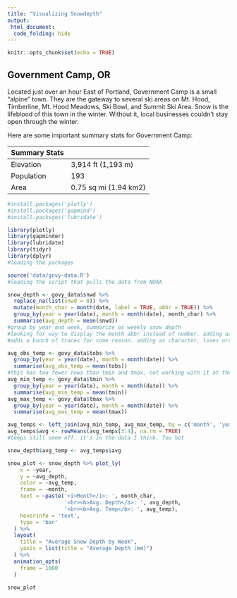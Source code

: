```yaml
---
title: "Visualizing Snowdepth"
output:
 html_document:
  code_folding: hide
---
```


```r
knitr::opts_chunk$set(echo = TRUE)
```

## Government Camp, OR

Located just over an hour East of Portland, Government Camp is a small "alpine" town. They are the gateway to several ski areas on Mt. Hood, Timberline, Mt. Hood Meadows, Ski Bowl, and Summit Ski Area. Snow is the lifeblood of this town in the winter. Without it, local businesses couldn't stay open through the winter. 

Here are some important summary stats for Government Camp:

| Summary Stats |  |
|----|----|
| Elevation | 3,914 ft (1,193 m) |
| Population | 193 |
| Area | 0.75 sq mi (1.94 km2) |

```r
#install.packages('plotly')
#install.packages('gapmind')
#install.packsges('lubridate')

library(plotly)
library(gapminder)
library(lubridate)
library(tidyr)
library(dplyr)
#loading the packages

source('data/govy-data.R')
#loading the script that pulls the data from NOAA

```
``` r

snow_depth <- govy_data$snwd %>%
  replace_na(list(snwd = 0)) %>%
  mutate(month_char = month(date, label = TRUE, abbr = TRUE)) %>%
  group_by(year = year(date), month = month(date), month_char) %>%
  summarise(avg_depth = mean(snwd))
#group by year and week, summarize as weekly snow depth
#looking for way to display the month abbr instead of number. adding as factor
#adds a bunch of traces for some reason. adding as character, loses order

avg_obs_temp <- govy_data$tobs %>%
  group_by(year = year(date), month = month(date)) %>%
  summarise(avg_obs_temp = mean(tobs))
#this has two fewer rows than tmin and tmax, not working with it at the moment
avg_min_temp <- govy_data$tmin %>%
  group_by(year = year(date), month = month(date)) %>%
  summarise(avg_min_temp = mean(tmin))
avg_max_temp <- govy_data$tmax %>%
  group_by(year = year(date), month = month(date)) %>%
  summarise(avg_max_temp = mean(tmax))

avg_temps <- left_join(avg_min_temp, avg_max_temp, by = c('month', 'year'))
avg_temps$avg <- rowMeans(avg_temps[3:4], na.rm = TRUE)
#temps still seem off. it's in the data I think. Too hot

snow_depth$avg_temp <- avg_temps$avg

snow_plot <- snow_depth %>% plot_ly(
    x = ~year, 
    y = ~avg_depth, 
    color = ~avg_temp, 
    frame = ~month, 
    text = ~paste('<i>Month</i>: ', month_char,
                  '<br><b>Avg. Depth</b>: ', avg_depth, 
                  '<br><b>Avg. Temp</b>: ', avg_temp),
    hoverinfo = 'text',
    type = 'bar'
  ) %>%
  layout(
    title = "Average Snow Depth by Week", 
    yaxis = list(title = "Average Depth (mm)")
  ) %>%
  animation_opts(
    frame = 1000
  )

snow_plot
```
